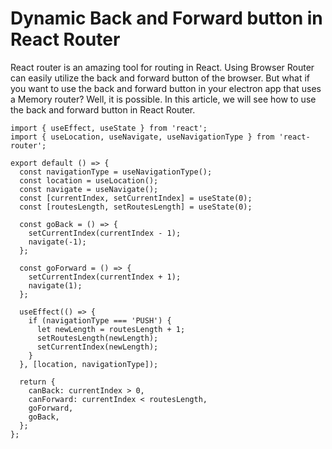 # Dynamic Back and Forward button in React Router

React router is an amazing tool for routing in React. Using Browser Router can easily utilize the back and forward button of the browser. But what if you want to use the back and forward button in your electron app that uses a Memory router? Well, it is possible. In this article, we will see how to use the back and forward button in React Router.

```
import { useEffect, useState } from 'react';
import { useLocation, useNavigate, useNavigationType } from 'react-router';

export default () => {
  const navigationType = useNavigationType();
  const location = useLocation();
  const navigate = useNavigate();
  const [currentIndex, setCurrentIndex] = useState(0);
  const [routesLength, setRoutesLength] = useState(0);

  const goBack = () => {
    setCurrentIndex(currentIndex - 1);
    navigate(-1);
  };

  const goForward = () => {
    setCurrentIndex(currentIndex + 1);
    navigate(1);
  };

  useEffect(() => {
    if (navigationType === 'PUSH') {
      let newLength = routesLength + 1;
      setRoutesLength(newLength);
      setCurrentIndex(newLength);
    }
  }, [location, navigationType]);

  return {
    canBack: currentIndex > 0,
    canForward: currentIndex < routesLength,
    goForward,
    goBack,
  };
};
```